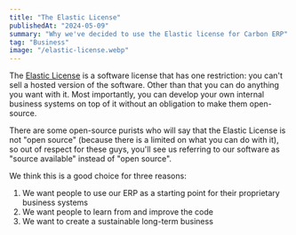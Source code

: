 ```yaml
---
title: "The Elastic License"
publishedAt: "2024-05-09"
summary: "Why we've decided to use the Elastic license for Carbon ERP"
tag: "Business"
image: "/elastic-license.webp"
---
```


The [Elastic License](https://github.com/barbinbrad/carbon/blob/main/LICENSE) is a software license that has one restriction: you can't sell a hosted version of the software. Other than that you can do anything you want with it. Most importantly, you can develop your own internal business systems on top of it without an obligation to make them open-source.

There are some open-source purists who will say that the Elastic License is not "open source" (because there is a limited on what you can do with it), so out of respect for these guys, you'll see us referring to our software as "source available" instead of "open source".

We think this is a good choice for three reasons:

1. We want people to use our ERP as a starting point for their proprietary business systems
2. We want people to learn from and improve the code
3. We want to create a sustainable long-term business
